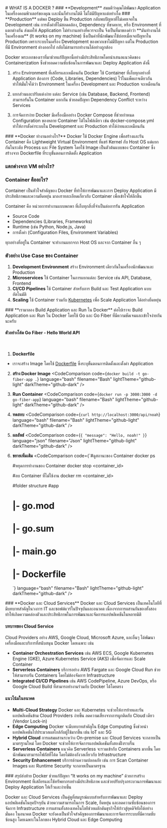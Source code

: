 

<DockerIcon/>
# WHAT IS A DOCKER ?
### **Development** 
สมมติว่าคุณได้พัฒนา Application ในเครื่องคอมพิวเตอร์ของคุณ เเละนั่นก็ทำงานได้ดี ไม่ได้มีปัญหาเเต่อย่างใด
<ImageprogrammerHappy/>
### **Production**
แต่พอ Deploy ขึ้น Production กลับพบปัญหาที่ไม่เคยเจอใน Development เช่น การตั้งค่าที่ไม่สอดคล้อง, Dependency ที่ขาดหาย, หรือ Environment ที่แตกต่างกัน ส่งผลให้ Application ไม่ทำงานอย่างที่ควรจะเป็น
<ImageprogrammerAngry/>
จึงเป็นที่มาของคำว่า **มันทำงานได้ในเครื่องผม**
 (It works on my machine) ซึ่งเป็นคำที่นักพัฒนาใช้บ่อยเมื่อเจอปัญหาใน Production เพราะระบบในเครื่อง Development ของพวกเขาไม่มีปัญหา แต่ใน Production ที่มี Environment ต่างออกไป กลับไม่สามารถทำงานได้อย่างถูกต้อง

 Docker พระเอกของเราที่มาช่วยแก้ปัญหานี้อย่างมีประสิทธิภาพโดยนำเสนอแนวคิดของ Containerization ซึ่งช่วยลดความซับซ้อนในการพัฒนาและ Deploy Application ดังนี้
1. สร้าง Environment ที่เสถียรและเหมือนกัน
Docker ใช้ Container ที่เก็บทุกอย่างที่ Application ต้องการ (Code, Libraries, Dependencies) ไว้ในแพ็คเกจเดียวกัน ทำให้มั่นใจได้ว่า Environment ในเครื่อง Development และ Production จะเหมือนกัน

2. แยกส่วนและปรับแต่งง่าย
แต่ละ Service (เช่น Database, Backend, Frontend) สามารถรันใน Container แยกกัน ช่วยลดปัญหา Dependency Conflict ระหว่าง Services

3. การจัดการง่าย
Docker มีเครื่องมืออย่าง Docker Compose ที่ช่วยกำหนด Configuration ของหลาย Container ได้ในไฟล์เดียว เช่น docker-compose.yml ทำให้การตั้งค่าระบบใน Development และ Production ทำได้ง่ายและเหมือนกัน
<div className="border-b"/>
### **Docker ทำงานอย่างไร?**
Docker ใช้ Docker Engine เพื่อสร้างและรัน Container คือ Lightweight Virtual Environment ที่แชร์ Kernel กับ Host OS แต่แยกกันในระดับ Process และ File System โดยใช้ Image เป็นตัวต้นแบบของ Container ซึ่งสร้างจาก Dockerfile ที่ระบุขั้นตอนการติดตั้ง Application

<ImageDockerEngine/>

### **แตกต่างจาก VM อย่างไร?**
<Table/>

### **Container คืออะไร?**
Container เป็นหัวใจสำคัญของ Docker ที่ทำให้การพัฒนาและการ Deploy Application มีประสิทธิภาพและความยืดหยุ่น มาลงรายละเอียดเกี่ยวกับ Container เพื่อเข้าใจให้ลึกขึ้น

Container คือ หน่วยการทำงานแบบพกพา ที่เก็บทุกสิ่งที่จำเป็นต่อการรัน Application
- Source Code
- Dependencies (Libraries, Frameworks)
- Runtime (เช่น Python, Node.js, Java)
- การตั้งค่า (Configuration Files, Environment Variables)

ทุกอย่างที่อยู่ใน Container จะทำงานแยกจาก Host OS และจาก Container อื่น ๆ

### **ตัวอย่าง Use Case ของ Container**
1. **Development Environment** สร้าง Environment เดียวกันในเครื่องนักพัฒนาและ Production
2. **Microservices** ใช้ Container ในการแยกแต่ละ Service เช่น API, Database, Frontend
3. **CI/CD Pipelines** ใช้ Container สำหรับการ Build และ Test Application แบบอัตโนมัติ
4. **Scaling** ใช้ Container ร่วมกับ [Kubernetes](https://kubernetes.io/) เพื่อ Scale Application ได้อย่างยืดหยุ่น
<div className="border-b"/>
### **เรามาลอง Build Application และ Run ใน Docker**
ต่อไปเราจะ Build Application และ Run ใน Docker โดยใช้ Go และ Go Fiber ที่มีความชัดเจนและเข้าใจง่ายกันนะครับ

#### ตัวอย่างโค้ด Go Fiber - Hello World API
<CodeComparison 
code={CodeHello}
language="go" 
filename="main.go"
lightTheme="github-light"
darkTheme="github-dark"
/>
<br/>
1. **Dockerfile**
- เราจะสร้าง Image โดยใช้ [Dockerfile](https://docs.docker.com/build/concepts/dockerfile/) ซึ่งระบุขั้นตอนการติดตั้งและตั้งค่า Application

    <CodeComparison 
    code={Dockerfile}
    language="dockerfile" 
    filename="Dockerfile"
    lightTheme="github-light"
    darkTheme="github-dark"
    />

2. **สร้าง Docker Image**
    <CodeComparison 
    code={`docker build -t go-fiber-app .`}
    language="bash" 
    filename="Bash"
    lightTheme="github-light"
    darkTheme="github-dark"
    />

3. **Run Container**
    <CodeComparison 
    code={`docker run -p 3000:3000 -d go-fiber-app`}
    language="bash" 
    filename="Bash"
    lightTheme="github-light"
    darkTheme="github-dark"
    />

4. **ทดสอบ**
    <CodeComparison 
    code={`curl http://localhost:3000/api/noah`}
    language="bash" 
    filename="Bash"
    lightTheme="github-light"
    darkTheme="github-dark"
    />

5. **ผลลัพธ์**
    <CodeComparison 
    code={`{
    "message": "Hello, noah!"
    }`}
    language="json" 
    filename="Json"
    lightTheme="github-light"
    darkTheme="github-dark"
    />


6. **ขยายเพิ่มเติม**
    <CodeComparison 
    code={`#ดูสถานะของ Container
    docker ps

    #หยุดการทำงานของ Container
    docker stop <container_id> 

    #ลบ Container ที่ไม่ใช้งาน
    docker rm <container_id> 

    #folder structure
    #app
    # |- go.mod
    # |- go.sum
    # |- main.go
    # |- Dockerfile
    `}
    language="bash" 
    filename="Bash"
    lightTheme="github-light"
    darkTheme="github-dark"
    />
<div className="border-b"/>
### **Docker และ Cloud Services**
Docker และ Cloud Services เป็นเทคโนโลยีที่มีบทบาทสำคัญในวงการ IT และซอฟต์แวร์ในปัจจุบันและอนาคต เนื่องจากการผสานกันของทั้งสองทำให้เกิดความคล่องตัวและประสิทธิภาพในการพัฒนาและจัดการแอปพลิเคชันในหลายมิติ

#### **บทบาทของ Cloud Service**
Cloud Providers อย่าง AWS, Google Cloud, Microsoft Azure, และอื่นๆ ได้พัฒนาเครื่องมือและบริการที่สนับสนุน Docker โดยเฉพาะ เช่น

- **Container Orchestration Services**
เช่น AWS ECS, Google Kubernetes Engine (GKE), Azure Kubernetes Service (AKS) เพื่อจัดการและ Scale Container
- **Serverless Containers**
บริการอย่าง AWS Fargate และ Google Cloud Run ช่วยให้สามารถรัน Containers โดยไม่ต้องจัดการ Infrastructure
- **Integrated CI/CD Pipelines**
เช่น AWS CodePipeline, Azure DevOps, หรือ Google Cloud Build ที่สามารถทำงานร่วมกับ Docker ได้โดยตรง

#### **แนวโน้มในอนาคต**
- **Multi-Cloud Strategy**
Docker และ Kubernetes จะช่วยให้การย้ายและรันแอปพลิเคชันข้าม Cloud Providers ง่ายขึ้น ลดความเสี่ยงจากการผูกติดกับ Cloud เดียว (Vendor Lock-in)
- **Edge Computing**
Docker จะมีบทบาทสำคัญใน Edge Computing ซึ่งช่วยนำแอปพลิเคชันไปประมวลผลใกล้กับผู้ใช้มากขึ้น เช่น IoT และ 5G
- **Hybrid Cloud**
การผสมผสานระหว่าง On-premise และ Cloud Services จะกลายเป็นมาตรฐานใหม่ โดย Docker จะช่วยให้การจัดการแอปพลิเคชันทั้งสองฝั่งราบรื่น
- **Serverless Containers**
แนวคิด Serverless จะรวมเข้ากับ Containers มากขึ้น โดยนักพัฒนาสามารถโฟกัสที่โค้ด โดยไม่ต้องกังวลเกี่ยวกับ Infrastructure
- **Security Enhancement**
บริการด้านความปลอดภัย เช่น การ Scan Container Images และ Runtime Security จะกลายเป็นมาตรฐาน
<div className="border-b"/>
### สรุปส่งท้าย
Docker ช่วยแก้ปัญหา “It works on my machine” ด้วยการสร้าง Environment ที่เสถียรและใช้ทรัพยากรอย่างมีประสิทธิภาพ และช่วยปรับปรุงกระบวนการพัฒนาและ Deploy Application ให้เร็วและง่ายขึ้น

Docker และ Cloud Services เป็นคู่หูที่สมบูรณ์แบบสำหรับการพัฒนาและ Deploy แอปพลิเคชันในยุคปัจจุบัน ด้วยความสามารถในการ Scale, ยืดหยุ่น และลดความซับซ้อนของการจัดการ Infrastructure การผสานทั้งสองเทคโนโลยีช่วยผลักดันธุรกิจให้ก้าวสู่ยุคดิจิทัลได้อย่างมั่นคง ในอนาคต Docker จะยังคงเป็นหัวใจสำคัญของการพัฒนาและการจัดการระบบที่มีความซับซ้อนสูง โดยเฉพาะในโลกของ Hybrid Cloud และ Edge Computing